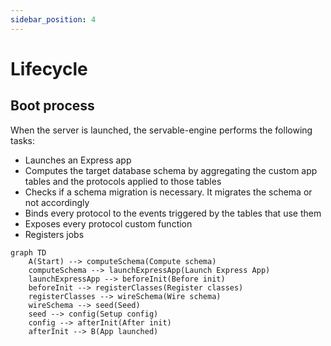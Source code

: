 ```yaml
---
sidebar_position: 4
---
```



# Lifecycle

## Boot process

When the server is launched, the servable-engine performs the following tasks:

- Launches an Express app
- Computes the target database schema by aggregating the custom app tables and the protocols applied to those tables
- Checks if a schema migration is necessary. It migrates the schema or not accordingly
- Binds every protocol to the events triggered by the tables that use them
- Exposes every protocol custom function
- Registers jobs


```mermaid
graph TD
    A(Start) --> computeSchema(Compute schema)
    computeSchema --> launchExpressApp(Launch Express App)
    launchExpressApp --> beforeInit(Before init)
    beforeInit --> registerClasses(Register classes)
    registerClasses --> wireSchema(Wire schema)    
    wireSchema --> seed(Seed)        
    seed --> config(Setup config)
    config --> afterInit(After init)
    afterInit --> B(App launched)
```
